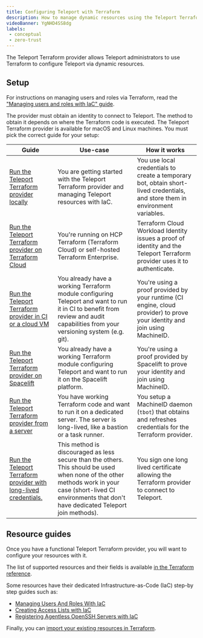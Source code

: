 ```yaml
---
title: Configuring Teleport with Terraform
description: How to manage dynamic resources using the Teleport Terraform provider.
videoBanner: YgNHD4SS8dg
labels:
 - conceptual
 - zero-trust
---
```


The Teleport Terraform provider allows Teleport administrators to use Terraform to configure Teleport via
dynamic resources.

## Setup

For instructions on managing users and roles via Terraform, read
the ["Managing users and roles with IaC" guide](../managing-resources/user-and-role.mdx).

The provider must obtain an identity to connect to Teleport. The method to obtain it depends on where the Terraform code
is executed. The Teleport Terraform provider is available for macOS and Linux machines. You must pick the correct guide for your setup:

| Guide                                                                                                               | Use-case                                                                                                                                                                                                         | How it works                                                                                                                           |
|---------------------------------------------------------------------------------------------------------------------|------------------------------------------------------------------------------------------------------------------------------------------------------------------------------------------------------------------|----------------------------------------------------------------------------------------------------------------------------------------|
| [Run the Teleport Terraform provider locally](local.mdx)                                       | You are getting started with the Teleport Terraform provider and managing Teleport resources with IaC.                                                                           | You use local credentials to create a temporary bot, obtain short-lived credentials, and store them in environment variables. |
| [Run the Teleport Terraform provider on Terraform Cloud](terraform-cloud.mdx) | You're running on HCP Terraform (Terraform Cloud) or self-hosted Terraform Enterprise. | Terraform Cloud Workload Identity issues a proof of identity and the Teleport Terraform provider uses it to authenticate. |
| [Run the Teleport Terraform provider in CI or a cloud VM](ci-or-cloud.mdx)                     | You already have a working Terraform module configuring Teleport and want to run it in CI to benefit from review and audit capabilities from your versioning system (e.g. git).                                  | You're using a proof provided by your runtime (CI engine, cloud provider) to prove your identity and join using MachineID.             |
| [Run the Teleport Terraform provider on Spacelift](spacelift.mdx)                              | You already have a working Terraform module configuring Teleport and want to run it on the Spacelift platform.                                                                                                   | You're using a proof provided by Spacelift to prove your identity and join using MachineID.                                            |
| [Run the Teleport Terraform provider from a server](dedicated-server.mdx)                      | You have working Terraform code and want to run it on a dedicated server. The server is long-lived, like a bastion or a task runner.                                                                             | You setup a MachineID daemon (`tbot`) that obtains and refreshes credentials for the Terraform provider.                               |
| [Run the Teleport Terraform provider with long-lived credentials.](long-lived-credentials.mdx) | This method is discouraged as less secure than the others. This should be used when none of the other methods work in your case (short-lived CI environments that don't have dedicated Teleport join methods). | You sign one long lived certificate allowing the Terraform provider to connect to Teleport.                                            |

## Resource guides

Once you have a functional Teleport Terraform provider, you will want to configure your resources with it.

The list of supported resources and their fields is available [in the Terraform
reference](../../../reference/terraform-provider/terraform-provider.mdx).

Some resources have their dedicated Infrastructure-as-Code (IaC) step-by step guides such as:
- [Managing Users And Roles With IaC](../managing-resources/user-and-role.mdx)
- [Creating Access Lists with IaC](../managing-resources/access-list.mdx)
- [Registering Agentless OpenSSH Servers with IaC](../managing-resources/agentless-ssh-servers.mdx)

Finally, you can [import your existing resources in Terraform](../managing-resources/import-existing-resources.mdx).
